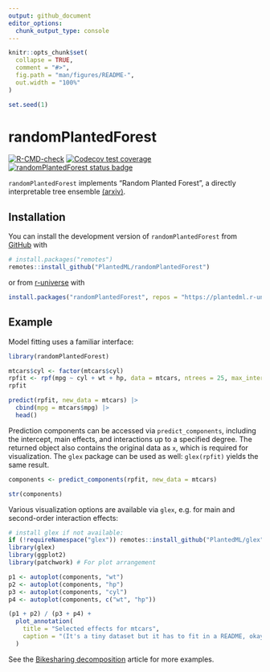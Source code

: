 ```yaml
---
output: github_document
editor_options: 
  chunk_output_type: console
---
```


<!-- README.md is generated from README.Rmd. Please edit that file -->

```r
knitr::opts_chunk$set(
  collapse = TRUE,
  comment = "#>",
  fig.path = "man/figures/README-",
  out.width = "100%"
)

set.seed(1)
```

# randomPlantedForest

<!-- badges: start -->
[![R-CMD-check](https://github.com/PlantedML/randomPlantedForest/actions/workflows/R-CMD-check.yaml/badge.svg)](https://github.com/PlantedML/randomPlantedForest/actions/workflows/R-CMD-check.yaml)
[![Codecov test coverage](https://codecov.io/gh/PlantedML/randomPlantedForest/branch/master/graph/badge.svg)](https://app.codecov.io/gh/PlantedML/randomPlantedForest?branch=master)
[![randomPlantedForest status badge](https://plantedml.r-universe.dev/badges/randomPlantedForest)](https://plantedml.r-universe.dev/randomPlantedForest)
<!-- badges: end -->

`randomPlantedForest` implements "Random Planted Forest", a directly interpretable tree ensemble [(arxiv)][arxiv1].

## Installation

You can install the development version of `randomPlantedForest` from [GitHub](https://github.com/) with

```r
# install.packages("remotes")
remotes::install_github("PlantedML/randomPlantedForest")
```

or from [r-universe][r-universe] with

```r
install.packages("randomPlantedForest", repos = "https://plantedml.r-universe.dev")
```


## Example

Model fitting uses a familiar interface:

```r
library(randomPlantedForest)

mtcars$cyl <- factor(mtcars$cyl)
rpfit <- rpf(mpg ~ cyl + wt + hp, data = mtcars, ntrees = 25, max_interaction = 2)
rpfit

predict(rpfit, new_data = mtcars) |>
  cbind(mpg = mtcars$mpg) |>
  head()
```

Prediction components can be accessed via `predict_components`, including the intercept, main effects, and interactions up to a specified degree.
The returned object also contains the original data as `x`, which is required for visualization.
The `glex` package can be used as well: `glex(rpfit)` yields the same result.

```r
components <- predict_components(rpfit, new_data = mtcars) 

str(components)
```

Various visualization options are available via `glex`, e.g. for main and second-order interaction effects:

```r
# install glex if not available:
if (!requireNamespace("glex")) remotes::install_github("PlantedML/glex")
library(glex)
library(ggplot2)
library(patchwork) # For plot arrangement

p1 <- autoplot(components, "wt")
p2 <- autoplot(components, "hp")
p3 <- autoplot(components, "cyl")
p4 <- autoplot(components, c("wt", "hp"))

(p1 + p2) / (p3 + p4) +
  plot_annotation(
    title = "Selected effects for mtcars",
    caption = "(It's a tiny dataset but it has to fit in a README, okay?)"
  )
```


See the [Bikesharing decomposition][bikes] article for more examples.


[arxiv1]: https://arxiv.org/abs/2012.14563
[bikes]: https://plantedml.com/glex/articles/Bikesharing-Decomposition-rpf.html
[r-universe]: https://plantedml.r-universe.dev/packages

